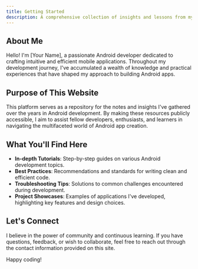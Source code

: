 ```yaml
---
title: Getting Started
description: A comprehensive collection of insights and lessons from my journey in Android development.
---
```


## About Me

Hello! I'm [Your Name], a passionate Android developer dedicated to crafting intuitive and efficient mobile applications. Throughout my development journey, I've accumulated a wealth of knowledge and practical experiences that have shaped my approach to building Android apps.

## Purpose of This Website

This platform serves as a repository for the notes and insights I've gathered over the years in Android development. By making these resources publicly accessible, I aim to assist fellow developers, enthusiasts, and learners in navigating the multifaceted world of Android app creation.

## What You'll Find Here

- **In-depth Tutorials**: Step-by-step guides on various Android development topics.
- **Best Practices**: Recommendations and standards for writing clean and efficient code.
- **Troubleshooting Tips**: Solutions to common challenges encountered during development.
- **Project Showcases**: Examples of applications I've developed, highlighting key features and design choices.

## Let's Connect

I believe in the power of community and continuous learning. If you have questions, feedback, or wish to collaborate, feel free to reach out through the contact information provided on this site.

Happy coding!

